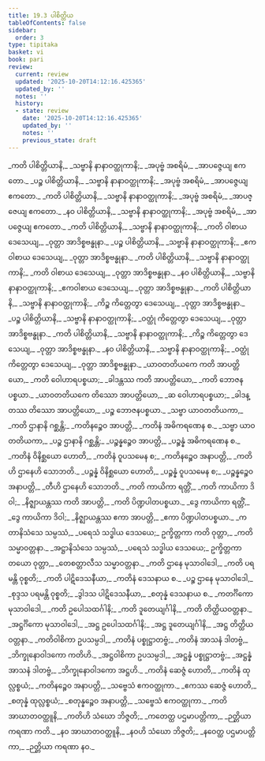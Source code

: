 ```yaml
---
title: 19.3 ပါစိတ္တိယ
tableOfContents: false
sidebar:
  order: 3
type: tipitaka
basket: vi
book: pari
review:
  current: review
  updated: '2025-10-20T14:12:16.425365'
  updated_by: ''
  notes: ''
  history:
  - state: review
    date: '2025-10-20T14:12:16.425365'
    updated_by: ''
    notes: ''
    previous_state: draft
---
```



<DynamicBreadcrumb />


<ReviewStatus review={frontmatter.review} showDetails={true} />

<HypothesisAnnotation frontmatter={frontmatter} />

<Division number="476" book="pari" e="ch" v="5" p="366">

<Paragraph number="2262" type="verses" book="pari">
_ကတိ ပါစိတ္တိယာနိ,_  
_သဗ္ဗာနိ နာနာဝတ္ထုကာနိ;_  
_အပုဗ္ဗံ အစရိမံ,_  
_အာပဇ္ဇေယျ ဧကတော._  

</Paragraph>

<Paragraph number="2263" type="verses" book="pari">
_ပဉ္စ ပါစိတ္တိယာနိ,_  
_သဗ္ဗာနိ နာနာဝတ္ထုကာနိ;_  
_အပုဗ္ဗံ အစရိမံ,_  
_အာပဇ္ဇေယျ ဧကတော._  

</Paragraph>

<Paragraph number="2264" type="verses" book="pari">
_ကတိ ပါစိတ္တိယာနိ,_  
_သဗ္ဗာနိ နာနာဝတ္ထုကာနိ;_  
_အပုဗ္ဗံ အစရိမံ,_  
_အာပဇ္ဇေယျ ဧကတော._  

</Paragraph>

<Paragraph number="2265" type="verses" book="pari">
_နဝ ပါစိတ္တိယာနိ,_  
_သဗ္ဗာနိ နာနာဝတ္ထုကာနိ;_  
_အပုဗ္ဗံ အစရိမံ,_  
_အာပဇ္ဇေယျ ဧကတော._  

</Paragraph>

<Paragraph number="2266" type="verses" book="pari">
_ကတိ ပါစိတ္တိယာနိ,_  
_သဗ္ဗာနိ နာနာဝတ္ထုကာနိ;_  
_ကတိ ဝါစာယ ဒေသေယျ,_  
_ဝုတ္တာ အာဒိစ္စဗန္ဓုနာ._  

</Paragraph>

<Paragraph number="2267" type="verses" book="pari">
_ပဉ္စ ပါစိတ္တိယာနိ,_  
_သဗ္ဗာနိ နာနာဝတ္ထုကာနိ;_  
_ဧကဝါစာယ ဒေသေယျ,_  
_ဝုတ္တာ အာဒိစ္စဗန္ဓုနာ._  

</Paragraph>

<Paragraph number="2268" type="verses" book="pari">
_ကတိ ပါစိတ္တိယာနိ,_  
_သဗ္ဗာနိ နာနာဝတ္ထုကာနိ;_  
_ကတိ ဝါစာယ ဒေသေယျ,_  
_ဝုတ္တာ အာဒိစ္စဗန္ဓုနာ._  

</Paragraph>

<Paragraph number="2269" type="verses" book="pari">
_နဝ ပါစိတ္တိယာနိ,_  
_သဗ္ဗာနိ နာနာဝတ္ထုကာနိ;_  
_ဧကဝါစာယ ဒေသေယျ,_  
_ဝုတ္တာ အာဒိစ္စဗန္ဓုနာ._  

</Paragraph>

<Paragraph number="2270" type="verses" book="pari">
_ကတိ ပါစိတ္တိယာနိ,_  
_သဗ္ဗာနိ နာနာဝတ္ထုကာနိ;_  
_ကိဉ္စ ကိတ္တေတွာ ဒေသေယျ,_  
_ဝုတ္တာ အာဒိစ္စဗန္ဓုနာ._  

</Paragraph>

<Paragraph number="2271" type="verses" book="pari">
_ပဉ္စ ပါစိတ္တိယာနိ,_  
_သဗ္ဗာနိ နာနာဝတ္ထုကာနိ;_  
_ဝတ္ထုံ ကိတ္တေတွာ ဒေသေယျ,_  
_ဝုတ္တာ အာဒိစ္စဗန္ဓုနာ._  

</Paragraph>

<Paragraph number="2272" type="verses" book="pari">
_ကတိ ပါစိတ္တိယာနိ,_  
_သဗ္ဗာနိ နာနာဝတ္ထုကာနိ;_  
_ကိဉ္စ ကိတ္တေတွာ ဒေသေယျ,_  
_ဝုတ္တာ အာဒိစ္စဗန္ဓုနာ._  

</Paragraph>

<Paragraph number="2273" type="verses" book="pari">
_နဝ ပါစိတ္တိယာနိ,_  
_သဗ္ဗာနိ နာနာဝတ္ထုကာနိ;_  
_ဝတ္ထုံ ကိတ္တေတွာ ဒေသေယျ,_  
_ဝုတ္တာ အာဒိစ္စဗန္ဓုနာ._  

</Paragraph>

<Paragraph number="2274" type="verses" book="pari">
_ယာဝတတိယကေ ကတိ အာပတ္တိယော,_  
_ကတိ ဝေါဟာရပစ္စယာ;_  
_ခါဒန္တဿ ကတိ အာပတ္တိယော,_  
_ကတိ ဘောဇနပစ္စယာ._  

</Paragraph>

<Paragraph number="2275" type="verses" book="pari">
_ယာဝတတိယကေ တိဿော အာပတ္တိယော,_  
_ဆ ဝေါဟာရပစ္စယာ;_  
_ခါဒန္တဿ တိဿော အာပတ္တိယော,_  
_ပဉ္စ ဘောဇနပစ္စယာ._  

</Paragraph>

<Paragraph number="2276" type="verses" book="pari">
_သဗ္ဗာ ယာဝတတိယကာ,_  
_ကတိ ဌာနာနိ ဂစ္ဆန္တိ;_  
_ကတိနဉ္စေဝ အာပတ္တိ,_  
_ကတိနံ အဓိကရဏေန စ._  

</Paragraph>

<Paragraph number="2277" type="verses" book="pari">
_သဗ္ဗာ ယာဝတတိယကာ,_  
_ပဉ္စ ဌာနာနိ ဂစ္ဆန္တိ;_  
_ပဉ္စန္နဉ္စေဝ အာပတ္တိ,_  
_ပဉ္စန္နံ အဓိကရဏေန စ._  

</Paragraph>

<Paragraph number="2278" type="verses" book="pari">
_ကတိနံ ဝိနိစ္ဆယော ဟောတိ,_  
_ကတိနံ ဝူပသမေန စ;_  
_ကတိနဉ္စေဝ အနာပတ္တိ,_  
_ကတိဟိ ဌာနေဟိ သောဘတိ._  

</Paragraph>

<Paragraph number="2279" type="verses" book="pari">
_ပဉ္စန္နံ ဝိနိစ္ဆယော ဟောတိ,_  
_ပဉ္စန္နံ ဝူပသမေန စ;_  
_ပဉ္စန္နဉ္စေဝ အနာပတ္တိ,_  
_တီဟိ ဌာနေဟိ သောဘတိ._  

</Paragraph>

<Paragraph number="2280" type="verses" book="pari">
_ကတိ ကာယိကာ ရတ္တိံ,_  
_ကတိ ကာယိကာ ဒိဝါ;_  
_နိဇ္ဈာယန္တဿ ကတိ အာပတ္တိ,_  
_ကတိ ပိဏ္ဍပါတပစ္စယာ._  

</Paragraph>

<Paragraph number="2281" type="verses" book="pari">
_ဒွေ ကာယိကာ ရတ္တိံ,_  
_ဒွေ ကာယိကာ ဒိဝါ;_  
_နိဇ္ဈာယန္တဿ ဧကာ အာပတ္တိ,_  
_ဧကာ ပိဏ္ဍပါတပစ္စယာ._  

</Paragraph>

<Paragraph number="2282" type="verses" book="pari">
_ကတာနိသံသေ သမ္ပဿံ,_  
_ပရေသံ သဒ္ဓါယ ဒေသယေ;_  
ဥက္ခိတ္တကာ ကတိ ဝုတ္တာ,_  
_ကတိ သမ္မာဝတ္တနာ._  

</Paragraph>

<Paragraph number="2283" type="verses" book="pari">
_အဋ္ဌာနိသံသေ သမ္ပဿံ,_  
_ပရေသံ သဒ္ဓါယ ဒေသယေ;_  
ဥက္ခိတ္တကာ တယော ဝုတ္တာ,_  
_တေစတ္တာလီသ သမ္မာဝတ္တနာ._  

</Paragraph>

<Paragraph number="2284" type="verses" book="pari">
_ကတိ ဌာနေ မုသာဝါဒေါ,_  
_ကတိ ပရမန္တိ ဝုစ္စတိ;_  
_ကတိ ပါဋိဒေသနီယာ,_  
_ကတိနံ ဒေသနာယ စ._  

</Paragraph>

<Paragraph number="2285" type="verses" book="pari">
_ပဉ္စ ဌာနေ မုသာဝါဒေါ,_  
_စုဒ္ဒသ ပရမန္တိ ဝုစ္စတိ;_  
_ဒွါဒသ ပါဋိဒေသနီယာ,_  
_စတုန္နံ ဒေသနာယ စ._  

</Paragraph>

<Paragraph number="2286" type="verses" book="pari">
_ကတင်္ဂိကော မုသာဝါဒေါ,_  
_ကတိ ဥပေါသထင်္ဂါနိ;_  
_ကတိ ဒူတေယျင်္ဂါနိ,_  
_ကတိ တိတ္ထိယဝတ္တနာ._  

</Paragraph>

<Paragraph number="2287" type="verses" book="pari">
_အဋ္ဌင်္ဂိကော မုသာဝါဒေါ,_  
_အဋ္ဌ ဥပေါသထင်္ဂါနိ;_  
_အဋ္ဌ ဒူတေယျင်္ဂါနိ,_  
_အဋ္ဌ တိတ္ထိယဝတ္တနာ._  

</Paragraph>

<Paragraph number="2288" type="verses" book="pari">
_ကတိဝါစိကာ ဥပသမ္ပဒါ,_  
_ကတိနံ ပစ္စုဋ္ဌာတဗ္ဗံ;_  
_ကတိနံ အာသနံ ဒါတဗ္ဗံ,_  
_ဘိက္ခုနောဝါဒကော ကတိဟိ._  

</Paragraph>

<Paragraph number="2289" type="verses" book="pari">
_အဋ္ဌဝါစိကာ ဥပသမ္ပဒါ,_  
_အဋ္ဌန္နံ ပစ္စုဋ္ဌာတဗ္ဗံ;_  
_အဋ္ဌန္နံ အာသနံ ဒါတဗ္ဗံ,_  
_ဘိက္ခုနောဝါဒကော အဋ္ဌဟိ._  

</Paragraph>

<Paragraph number="2290" type="verses" book="pari">
_ကတိနံ ဆေဇ္ဇံ ဟောတိ,_  
_ကတိနံ ထုလ္လစ္စယံ;_  
_ကတိနဉ္စေဝ အနာပတ္တိ,_  
_သဗ္ဗေသံ ဧကဝတ္ထုကာ._  

</Paragraph>

<Paragraph number="2291" type="verses" book="pari">
_ဧကဿ ဆေဇ္ဇံ ဟောတိ,_  
_စတုန္နံ ထုလ္လစ္စယံ;_  
_စတုန္နဉ္စေဝ အနာပတ္တိ,_  
_သဗ္ဗေသံ ဧကဝတ္ထုကာ._  

</Paragraph>

<Paragraph number="2292" type="verses" book="pari">
_ကတိ အာဃာတဝတ္ထူနိ,_  
_ကတိဟိ သံဃော ဘိဇ္ဇတိ;_  
_ကတေတ္ထ ပဌမာပတ္တိကာ,_  
_ဉတ္တိယာ ကရဏာ ကတိ._  

</Paragraph>

<Paragraph number="2293" type="verses" book="pari">
_နဝ အာဃာတဝတ္ထူနိ,_  
_နဝဟိ သံဃော ဘိဇ္ဇတိ;_  
_နဝေတ္ထ ပဌမာပတ္တိကာ,_  
_ဉတ္တိယာ ကရဏာ နဝ._
</Paragraph>
</Division>